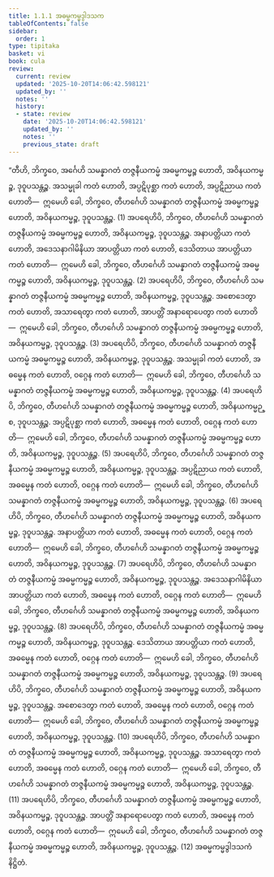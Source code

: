 ```yaml
---
title: 1.1.1 အဓမ္မကမ္မဒွါဒသက
tableOfContents: false
sidebar:
  order: 1
type: tipitaka
basket: vi
book: cula
review:
  current: review
  updated: '2025-10-20T14:06:42.598121'
  updated_by: ''
  notes: ''
  history:
  - state: review
    date: '2025-10-20T14:06:42.598121'
    updated_by: ''
    notes: ''
    previous_state: draft
---
```



<DynamicBreadcrumb />


<ReviewStatus review={frontmatter.review} showDetails={true} />

<HypothesisAnnotation frontmatter={frontmatter} />

<Division number="4" book="cula" e="ch" v="4" p="5">

<Paragraph number="10" book="cula">
“တီဟိ, ဘိက္ခဝေ, အင်္ဂေဟိ သမန္နာဂတံ တဇ္ဇနီယကမ္မံ အဓမ္မကမ္မဉ္စ ဟောတိ, အဝိနယကမ္မဉ္စ, ဒုဝူပသန္တဉ္စ. အသမ္မုခါ ကတံ ဟောတိ, အပ္ပဋိပုစ္ဆာ ကတံ ဟောတိ, အပ္ပဋိညာယ ကတံ ဟောတိ—  ဣမေဟိ ခေါ, ဘိက္ခဝေ, တီဟင်္ဂေဟိ သမန္နာဂတံ တဇ္ဇနီယကမ္မံ အဓမ္မကမ္မဉ္စ ဟောတိ, အဝိနယကမ္မဉ္စ, ဒုဝူပသန္တဉ္စ. (1)
</Paragraph>

<Paragraph number="11" book="cula">
အပရေဟိပိ, ဘိက္ခဝေ, တီဟင်္ဂေဟိ သမန္နာဂတံ တဇ္ဇနီယကမ္မံ အဓမ္မကမ္မဉ္စ ဟောတိ, အဝိနယကမ္မဉ္စ, ဒုဝူပသန္တဉ္စ. အနာပတ္တိယာ ကတံ ဟောတိ, အဒေသနာဂါမိနိယာ အာပတ္တိယာ ကတံ ဟောတိ, ဒေသိတာယ အာပတ္တိယာ ကတံ ဟောတိ—  ဣမေဟိ ခေါ, ဘိက္ခဝေ, တီဟင်္ဂေဟိ သမန္နာဂတံ တဇ္ဇနီယကမ္မံ အဓမ္မကမ္မဉ္စ ဟောတိ, အဝိနယကမ္မဉ္စ, ဒုဝူပသန္တဉ္စ. (2)
</Paragraph>

<Paragraph number="12" book="cula">
အပရေဟိပိ, ဘိက္ခဝေ, တီဟင်္ဂေဟိ သမန္နာဂတံ တဇ္ဇနီယကမ္မံ အဓမ္မကမ္မဉ္စ ဟောတိ, အဝိနယကမ္မဉ္စ, ဒုဝူပသန္တဉ္စ. အစောဒေတွာ ကတံ ဟောတိ, အသာရေတွာ ကတံ ဟောတိ, အာပတ္တိံ အနာရောပေတွာ ကတံ ဟောတိ—  ဣမေဟိ ခေါ, ဘိက္ခဝေ, တီဟင်္ဂေဟိ သမန္နာဂတံ တဇ္ဇနီယကမ္မံ အဓမ္မကမ္မဉ္စ ဟောတိ, အဝိနယကမ္မဉ္စ, ဒုဝူပသန္တဉ္စ. (3)
</Paragraph>

<Paragraph number="13" book="cula">
အပရေဟိပိ, ဘိက္ခဝေ, တီဟင်္ဂေဟိ သမန္နာဂတံ တဇ္ဇနီယကမ္မံ အဓမ္မကမ္မဉ္စ ဟောတိ, အဝိနယကမ္မဉ္စ, ဒုဝူပသန္တဉ္စ. အသမ္မုခါ ကတံ ဟောတိ, အဓမ္မေန ကတံ ဟောတိ, ဝဂ္ဂေန ကတံ ဟောတိ—  ဣမေဟိ ခေါ, ဘိက္ခဝေ, တီဟင်္ဂေဟိ သမန္နာဂတံ တဇ္ဇနီယကမ္မံ အဓမ္မကမ္မဉ္စ ဟောတိ, အဝိနယကမ္မဉ္စ, ဒုဝူပသန္တဉ္စ. (4)
</Paragraph>

<Paragraph number="14" book="cula">
အပရေဟိပိ, ဘိက္ခဝေ, တီဟင်္ဂေဟိ သမန္နာဂတံ တဇ္ဇနီယကမ္မံ အဓမ္မကမ္မဉ္စ ဟောတိ, အဝိနယကမ္မဉ္စ, ဒုဝူပသန္တဉ္စ. အပ္ပဋိပုစ္ဆာ ကတံ ဟောတိ, အဓမ္မေန ကတံ ဟောတိ, ဝဂ္ဂေန ကတံ ဟောတိ—  ဣမေဟိ ခေါ, ဘိက္ခဝေ, တီဟင်္ဂေဟိ သမန္နာဂတံ တဇ္ဇနီယကမ္မံ အဓမ္မကမ္မဉ္စ ဟောတိ, အဝိနယကမ္မဉ္စ, ဒုဝူပသန္တဉ္စ. (5)
</Paragraph>

<Paragraph number="15" book="cula">
အပရေဟိပိ, ဘိက္ခဝေ, တီဟင်္ဂေဟိ သမန္နာဂတံ တဇ္ဇနီယကမ္မံ အဓမ္မကမ္မဉ္စ ဟောတိ, အဝိနယကမ္မဉ္စ, ဒုဝူပသန္တဉ္စ. အပ္ပဋိညာယ ကတံ ဟောတိ, အဓမ္မေန ကတံ ဟောတိ, ဝဂ္ဂေန ကတံ ဟောတိ—  ဣမေဟိ ခေါ, ဘိက္ခဝေ, တီဟင်္ဂေဟိ သမန္နာဂတံ တဇ္ဇနီယကမ္မံ အဓမ္မကမ္မဉ္စ ဟောတိ, အဝိနယကမ္မဉ္စ, ဒုဝူပသန္တဉ္စ. (6)
</Paragraph>

<Paragraph number="16" book="cula">
အပရေဟိပိ, ဘိက္ခဝေ, တီဟင်္ဂေဟိ သမန္နာဂတံ တဇ္ဇနီယကမ္မံ အဓမ္မကမ္မဉ္စ ဟောတိ, အဝိနယကမ္မဉ္စ, ဒုဝူပသန္တဉ္စ. အနာပတ္တိယာ ကတံ ဟောတိ, အဓမ္မေန ကတံ ဟောတိ, ဝဂ္ဂေန ကတံ ဟောတိ—  ဣမေဟိ ခေါ, ဘိက္ခဝေ, တီဟင်္ဂေဟိ သမန္နာဂတံ တဇ္ဇနီယကမ္မံ အဓမ္မကမ္မဉ္စ ဟောတိ, အဝိနယကမ္မဉ္စ, ဒုဝူပသန္တဉ္စ. (7)
</Paragraph>

<Paragraph number="17" book="cula">
အပရေဟိပိ, ဘိက္ခဝေ, တီဟင်္ဂေဟိ သမန္နာဂတံ တဇ္ဇနီယကမ္မံ အဓမ္မကမ္မဉ္စ ဟောတိ, အဝိနယကမ္မဉ္စ, ဒုဝူပသန္တဉ္စ. အဒေသနာဂါမိနိယာ အာပတ္တိယာ ကတံ ဟောတိ, အဓမ္မေန ကတံ ဟောတိ, ဝဂ္ဂေန ကတံ ဟောတိ—  ဣမေဟိ ခေါ, ဘိက္ခဝေ, တီဟင်္ဂေဟိ သမန္နာဂတံ တဇ္ဇနီယကမ္မံ အဓမ္မကမ္မဉ္စ ဟောတိ, အဝိနယကမ္မဉ္စ, ဒုဝူပသန္တဉ္စ. (8)
</Paragraph>

<Paragraph number="18" book="cula">
အပရေဟိပိ, ဘိက္ခဝေ, တီဟင်္ဂေဟိ သမန္နာဂတံ တဇ္ဇနီယကမ္မံ အဓမ္မကမ္မဉ္စ ဟောတိ, အဝိနယကမ္မဉ္စ, ဒုဝူပသန္တဉ္စ. ဒေသိတာယ အာပတ္တိယာ ကတံ ဟောတိ, အဓမ္မေန ကတံ ဟောတိ, ဝဂ္ဂေန ကတံ ဟောတိ—  ဣမေဟိ ခေါ, ဘိက္ခဝေ, တီဟင်္ဂေဟိ သမန္နာဂတံ တဇ္ဇနီယကမ္မံ အဓမ္မကမ္မဉ္စ ဟောတိ, အဝိနယကမ္မဉ္စ, ဒုဝူပသန္တဉ္စ. (9)
</Paragraph>

<Paragraph number="19" book="cula">
အပရေဟိပိ, ဘိက္ခဝေ, တီဟင်္ဂေဟိ သမန္နာဂတံ တဇ္ဇနီယကမ္မံ အဓမ္မကမ္မဉ္စ ဟောတိ, အဝိနယကမ္မဉ္စ, ဒုဝူပသန္တဉ္စ. အစောဒေတွာ ကတံ ဟောတိ, အဓမ္မေန ကတံ ဟောတိ, ဝဂ္ဂေန ကတံ ဟောတိ—  ဣမေဟိ ခေါ, ဘိက္ခဝေ, တီဟင်္ဂေဟိ သမန္နာဂတံ တဇ္ဇနီယကမ္မံ အဓမ္မကမ္မဉ္စ ဟောတိ, အဝိနယကမ္မဉ္စ, ဒုဝူပသန္တဉ္စ. (10)
</Paragraph>

<Paragraph number="20" book="cula">
အပရေဟိပိ, ဘိက္ခဝေ, တီဟင်္ဂေဟိ သမန္နာဂတံ တဇ္ဇနီယကမ္မံ အဓမ္မကမ္မဉ္စ ဟောတိ, အဝိနယကမ္မဉ္စ, ဒုဝူပသန္တဉ္စ. အသာရေတွာ ကတံ ဟောတိ, အဓမ္မေန ကတံ ဟောတိ, ဝဂ္ဂေန ကတံ ဟောတိ—  ဣမေဟိ ခေါ, ဘိက္ခဝေ, တီဟင်္ဂေဟိ သမန္နာဂတံ တဇ္ဇနီယကမ္မံ အဓမ္မကမ္မဉ္စ ဟောတိ, အဝိနယကမ္မဉ္စ, ဒုဝူပသန္တဉ္စ. (11)
</Paragraph>

<Paragraph number="21" book="cula">
အပရေဟိပိ, ဘိက္ခဝေ, တီဟင်္ဂေဟိ သမန္နာဂတံ တဇ္ဇနီယကမ္မံ အဓမ္မကမ္မဉ္စ ဟောတိ, အဝိနယကမ္မဉ္စ, ဒုဝူပသန္တဉ္စ. အာပတ္တိံ အနာရောပေတွာ ကတံ ဟောတိ, အဓမ္မေန ကတံ ဟောတိ, ဝဂ္ဂေန ကတံ ဟောတိ—  ဣမေဟိ ခေါ, ဘိက္ခဝေ, တီဟင်္ဂေဟိ သမန္နာဂတံ တဇ္ဇနီယကမ္မံ အဓမ္မကမ္မဉ္စ ဟောတိ, အဝိနယကမ္မဉ္စ, ဒုဝူပသန္တဉ္စ. (12)

</Paragraph>
</Division>

<Paragraph number="22" type="center" book="cula">
အဓမ္မကမ္မဒွါဒသကံ နိဋ္ဌိတံ.
</Paragraph>